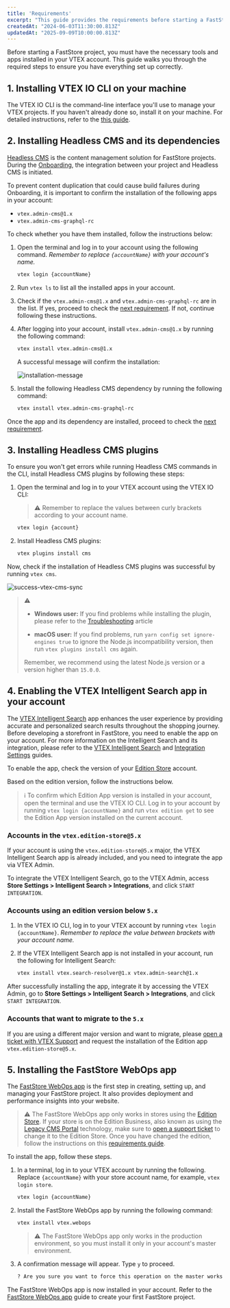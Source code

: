 ```yaml
---
title: 'Requirements'
excerpt: "This guide provides the requirements before starting a FastStore project."
createdAt: "2024-06-03T11:30:00.813Z"
updatedAt: "2025-09-09T10:00:00.813Z"
---
```


Before starting a FastStore project, you must have the necessary tools and apps installed in your VTEX account. This guide walks you through the required steps to ensure you have everything set up correctly.

## 1. Installing VTEX IO CLI on your machine

The VTEX IO CLI is the command-line interface you'll use to manage your VTEX projects. If you haven't already done so, install it on your machine. For detailed instructions, refer to the [this guide](https://developers.vtex.com/vtex-developer-docs/docs/vtex-io-documentation-vtex-io-cli-installation-and-command-reference).

## 2. Installing Headless CMS and its dependencies

[Headless CMS](https://developers.vtex.com/docs/guides/faststore/headless-cms-overview) is the content management solution for FastStore projects. During the [Onboarding](https://developers.vtex.com/docs/guides/faststore/getting-started-overview), the integration between your project and Headless CMS is initiated.

To prevent content duplication that could cause build failures during Onboarding, it is important to confirm the installation of the following apps in your account: 
- `vtex.admin-cms@1.x`
- `vtex.admin-cms-graphql-rc`

To check whether you have them installed, follow the instructions below:

1. Open the terminal and log in to your account using the following command. *Remember to replace `{accountName}` with your account's name.*

    ```bash
    vtex login {accountName}
    ```

2. Run `vtex ls` to list all the installed apps in your account.
3. Check if the `vtex.admin-cms@1.x` and `vtex.admin-cms-graphql-rc` are in the list.
If yes, proceed to check the [next requirement](https://developers.vtex.com/docs/guides/faststore/getting-started-requirements#3-installing-headless-cms-plugins). If not, continue following these instructions.

4. After logging into your account, install `vtex.admin-cms@1.x` by running the following command:

    ```bash
    vtex install vtex.admin-cms@1.x
    ```

    A successful message will confirm the installation:

    ![installation-message](https://vtexhelp.vtexassets.com/assets/docs/src/cms-install___7144afabf5a895ba92905926808507b2.png)

5. Install the following Headless CMS dependency by running the following command:

    ```bash
    vtex install vtex.admin-cms-graphql-rc
    ```

Once the app and its dependency are installed, proceed to check the [next requirement](https://developers.vtex.com/docs/guides/faststore/getting-started-requirements#3-installing-headless-cms-plugins).

## 3. Installing Headless CMS plugins

To ensure you won't get errors while running Headless CMS commands in the CLI, install Headless CMS plugins by following these steps:

1. Open the terminal and log in to your VTEX account using the VTEX IO CLI:

    > ⚠️ Remember to replace the values between curly brackets according to your account name.

    ```bash
    vtex login {account}
    ```

2. Install Headless CMS plugins:

    ```bash
    vtex plugins install cms
    ```

Now, check if the installation of Headless CMS plugins was successful by running `vtex cms`.

![success-vtex-cms-sync](https://vtexhelp.vtexassets.com/assets/docs/src/faststore-vtex-cms___460365970fb39c94e300b9fbd497e17e.png)

> ⚠️
>
> - **Windows user:** If you find problems while installing the plugin, please refer to the [Troubleshooting](https://developers.vtex.com/docs/guides/faststore/troubleshooting-error-installing-headless-cms) article
>
> - **macOS user:** If you find problems, run `yarn config set ignore-engines true` to ignore the Node.js incompatibility version, then run `vtex plugins install cms` again.
>
> Remember, we recommend using the latest Node.js version or a version higher than `15.0.0`.

## 4. Enabling the VTEX Intelligent Search app in your account

The [VTEX Intelligent Search](https://help.vtex.com/tracks/vtex-intelligent-search) app enhances the user experience by providing accurate and personalized search results throughout the shopping journey.
Before developing a storefront in FastStore, you need to enable the app on your account. For more information on the Intelligent Search and its integration, please refer to the [VTEX Intelligent Search](https://help.vtex.com/tracks/vtex-intelligent-search) and [Integration Settings](https://help.vtex.com/en/tracks/vtex-intelligent-search--19wrbB7nEQcmwzDPl1l4Cb/6wKQgKmu2FT6084BJT7z5V) guides.

To enable the app, check the version of your [Edition Store](https://developers.vtex.com/docs/guides/vtex-io-documentation-edition-app) account.

Based on the edition version, follow the instructions below.

> ℹ️ To confirm which Edition App version is installed in your account, open the terminal and use the VTEX IO CLI. Log in to your account by running `vtex login {accountName}` and run `vtex edition get` to see the Edition App version installed on the current account.

### Accounts in the `vtex.edition-store@5.x`

If your account is using the `vtex.edition-store@5.x` major, the VTEX Intelligent Search app is already included, and you need to integrate the app via VTEX Admin.

To integrate the VTEX Intelligent Search, go to the VTEX Admin, access **Store Settings > Intelligent Search > Integrations**, and click `START INTEGRATION`.

### Accounts using an edition version below `5.x`

1. In the VTEX IO CLI, log in to your VTEX account by running `vtex login {accountName}`. *Remember to replace the value between brackets with your account name.*
2. If the VTEX Intelligent Search app is not installed in your account, run the following for Intelligent Search:

    ```bash
    vtex install vtex.search-resolver@1.x vtex.admin-search@1.x
    ```

After successfully installing the app, integrate it by accessing the VTEX Admin, go to **Store Settings > Intelligent Search > Integrations**, and click `START INTEGRATION`.

### Accounts that want to migrate to the `5.x`</summary>

If you are using a different major version and want to migrate, please [open a ticket with VTEX Support](https://help.vtex.com/en/support) and request the installation of the Edition app `vtex.edition-store@5.x`.

## 5. Installing the FastStore WebOps app

The [FastStore WebOps app](https://developers.vtex.com/docs/guides/faststore/1-onboarding-overview) is the first step in creating, setting up, and managing your FastStore project. It also provides deployment and performance insights into your website.

> ⚠️ The FastStore WebOps app only works in stores using the [Edition Store](https://developers.vtex.com/docs/guides/vtex-io-documentation-edition-app#list-of-native-edition-apps). If your store is on the Edition Business, also known as using the [Legacy CMS Portal](https://help.vtex.com/es/tracks/cms--2YcpgIljVaLVQYMzxQbc3z/1oN446gRGcR2s70RvBCAmj) technology, make sure to [open a support ticket](https://help-tickets.vtex.com/smartlink/sso/login/zendesk) to change it to the Edition Store.
Once you have changed the edition, follow the instructions on this [requirements guide](https://developers.vtex.com/docs/guides/faststore/getting-started-requirements#install-the-vtex-io-cli-on-your-machine).

To install the app, follow these steps.

1. In a terminal, log in to your VTEX account by running the following. Replace `{accountName}` with your store account name, for example, `vtex login store`.

    ```bash
    vtex login {accountName}
    ```

2. Install the FastStore WebOps app by running the following command:

    ```bash
    vtex install vtex.webops
    ```
    
    > ⚠️ The FastStore WebOps app only works in the production environment, so you must install it only in your account's master environment.

3. A confirmation message will appear. Type `y` to proceed.

    ```bash
    ? Are you sure you want to force this operation on the master workspace on the account store? » (y/N)
    ```

The FastStore WebOps app is now installed in your account. Refer to the [FastStore WebOps app](https://developers.vtex.com/docs/guides/faststore/1-onboarding-overview) guide to create your first FastStore project.
